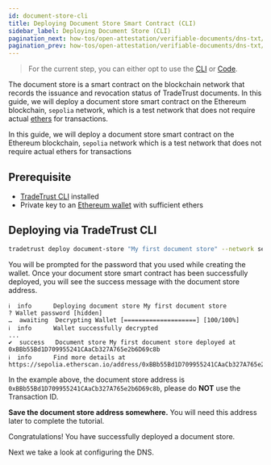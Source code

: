 ```yaml
---
id: document-store-cli
title: Deploying Document Store Smart Contract (CLI)
sidebar_label: Deploying Document Store (CLI)
pagination_next: how-tos/open-attestation/verifiable-documents/dns-txt/configuring-dns
pagination_prev: how-tos/open-attestation/verifiable-documents/dns-txt/overview
---
```



<Flow />

> For the current step, you can either opt to use the [CLI](/docs/how-tos/open-attestation/verifiable-documents/dns-txt/deploying-document-store/document-store-cli) or [Code](/docs/how-tos/open-attestation/verifiable-documents/dns-txt/deploying-document-store/document-store-code).

The document store is a smart contract on the blockchain network that records the issuance and revocation status of TradeTrust documents. In this guide, we will deploy a document store smart contract on the Ethereum blockchain, `sepolia` network, which is a test network that does not require actual [ethers](/docs/topics/appendix/glossary#ether) for transactions.

In this guide, we will deploy a document store smart contract on the Ethereum blockchain, `sepolia` network which is a test network that does not require actual ethers for transactions

## Prerequisite

- [TradeTrust CLI](/docs/how-tos/open-attestation/prerequisites#installation-of-tradetrust-cli) installed
- Private key to an [Ethereum wallet](/docs/how-tos/open-attestation/prerequisites#wallet-creation) with sufficient ethers

## Deploying via TradeTrust CLI

```bash
tradetrust deploy document-store "My first document store" --network sepolia --encrypted-wallet-path wallet.json
```

You will be prompted for the password that you used while creating the wallet. Once your document store smart contract has been successfully deployed, you will see the success message with the document store address.

```text
ℹ  info      Deploying document store My first document store
? Wallet password [hidden]
…  awaiting  Decrypting Wallet [====================] [100/100%]
ℹ  info      Wallet successfully decrypted
...
✔  success   Document store My first document store deployed at 0xBBb55Bd1D709955241CAaCb327A765e2b6D69c8b
ℹ  info      Find more details at https://sepolia.etherscan.io/address/0xBBb55Bd1D709955241CAaCb327A765e2b6D69c8b
```

In the example above, the document store address is `0xBBb55Bd1D709955241CAaCb327A765e2b6D69c8b`, please do **NOT** use the Transaction ID.

**Save the document store address somewhere.** You will need this address later to complete the tutorial.

Congratulations! You have successfully deployed a document store.

Next we take a look at configuring the DNS.

